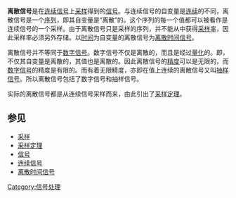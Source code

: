 {{Unreferenced |time=2010-03-30T09:28:24+00:00 }}
{{noteTA
|T=zh-hans:离散信号; zh-hant:離散訊號;
|G1=Communication
|G2=IT
|G3 = Signals and Systems
}}
'''离散信号'''是在[[连续信号|连续信号]]上[[采样|采样]]得到的[[信号|信号]]。与连续信号的自变量是[[连续|连续]]的不同，离散信号是一个[[序列|序列]]，即其自变量是“离散”的。这个序列的每一个值都可以被看作是连续信号的一个采样。由于离散信号只是采样的序列，并不能从中获得[[采样率|采样率]]，因此采样率必须另外存储。以[[时间|时间]]为自变量的离散信号为[[离散时间信号|离散时间信号]]。

离散信号并不等同于[[数字信号|数字信号]]。数字信号不仅是离散的，而且是经过[[量化_(信号处理)|量化]]的。即，不仅其自变量是离散的，其值也是离散的。因此离散信号的[[精度|精度]]可以是无限的，而[[数字信号|数字信号]]的精度是有限的。而有着无限精度，亦即在值上连续的离散信号又叫[[抽样信号|抽样信号]]。所以离散信号包括了数字信号和抽样信号。

实际的离散信号都是从连续信号采样而来，由此引出了[[采样定理|采样定理]]。

==参见==
*[[采样|采样]]
*[[采样定理|采样定理]]
*[[信号|信号]]
*[[连续信号|连续信号]]
*[[离散时间信号|离散时间信号]]

{{DSP}}
{{math-stub}}

[[Category:信号处理|Category:信号处理]]